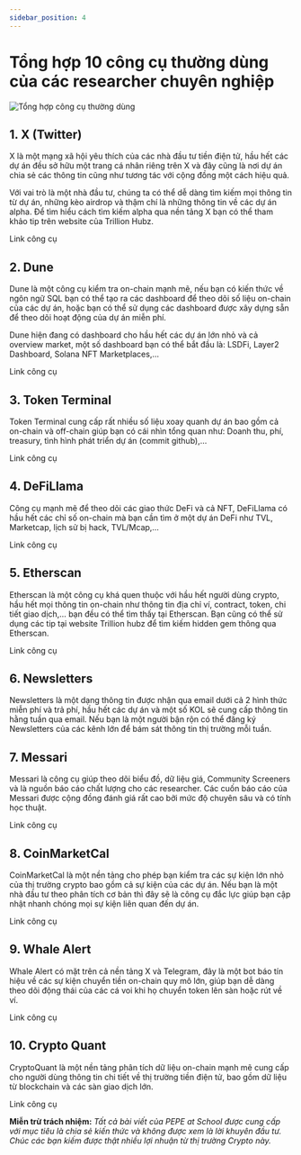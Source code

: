 ```yaml
---
sidebar_position: 4
---
```



# Tổng hợp 10 công cụ thường dùng của các researcher chuyên nghiệp

<Image
  src="/img-tips-cate/4-10-cong-cu.png"
  alt="Tổng hợp công cụ thường dùng"
  height={520}
  width={1200}
/>

## 1. X (Twitter)

X là một mạng xã hội yêu thích của các nhà đầu tư tiền điện tử, hầu hết các dự án đều sở hữu một trang cá nhân riêng trên X và đây cũng là nơi dự án chia sẻ các thông tin cũng như tương tác với cộng đồng một cách hiệu quả.

Với vai trò là một nhà đầu tư, chúng ta có thể dễ dàng tìm kiếm mọi thông tin từ dự án, những kèo airdrop và thậm chí là những thông tin về các dự án alpha. Để tìm hiểu cách tìm kiếm alpha qua nền tảng X bạn có thể tham khảo tip trên website của Trillion Hubz.

Link công cụ

## 2. Dune

Dune là một công cụ kiểm tra on-chain mạnh mẽ, nếu bạn có kiến thức về ngôn ngữ SQL bạn có thể tạo ra các dashboard để theo dõi số liệu on-chain của các dự án, hoặc bạn có thể sử dụng các dashboard được xây dựng sẵn để theo dõi hoạt động của dự án miễn phí.

Dune hiện đang có dashboard cho hầu hết các dự án lớn nhỏ và cả overview market, một số dashboard bạn có thể bắt đầu là: LSDFi, Layer2 Dashboard, Solana NFT Marketplaces,…

Link công cụ

## 3. Token Terminal

Token Terminal cung cấp rất nhiều số liệu xoay quanh dự án bao gồm cả on-chain và off-chain giúp bạn có cái nhìn tổng quan như: Doanh thu, phí, treasury, tình hình phát triển dự án (commit github),…

Link công cụ

## 4. DeFiLlama

Công cụ mạnh mẽ để theo dõi các giao thức DeFi và cả NFT, DeFiLlama có hầu hết các chỉ số on-chain mà bạn cần tìm ở một dự án DeFi như TVL, Marketcap, lịch sử bị hack, TVL/Mcap,…

Link công cụ

## 5. Etherscan

Etherscan là một công cụ khá quen thuộc với hầu hết người dùng crypto, hầu hết mọi thông tin on-chain như thông tin địa chỉ ví, contract, token, chi tiết giao dịch,… bạn đều có thể tìm thấy tại Etherscan. Bạn cũng có thể sử dụng các tip tại website Trillion hubz để tìm kiếm hidden gem thông qua Etherscan.

Link công cụ

## 6. Newsletters

Newsletters là một dạng thông tin được nhận qua email dưới cả 2 hình thức miễn phí và trả phí, hầu hết các dự án và một số KOL sẽ cung cấp thông tin hằng tuần qua email. Nếu bạn là một người bận rộn có thể đăng ký Newsletters của các kênh lớn để bám sát thông tin thị trường mỗi tuần.

## 7. Messari

Messari là công cụ giúp theo dõi biểu đồ, dữ liệu giá, Community Screeners và là nguồn báo cáo chất lượng cho các researcher. Các cuốn báo cáo của Messari được cộng đồng đánh giá rất cao bởi mức độ chuyên sâu và có tính học thuật.

Link công cụ

## 8. CoinMarketCal

CoinMarketCal là một nền tảng cho phép bạn kiểm tra các sự kiện lớn nhỏ của thị trường crypto bao gồm cả sự kiện của các dự án. Nếu bạn là một nhà đầu tư theo phân tích cơ bản thì đây sẽ là công cụ đắc lực giúp bạn cập nhật nhanh chóng mọi sự kiện liên quan đến dự án.

Link công cụ

## 9. Whale Alert

Whale Alert có mặt trên cả nền tảng X và Telegram, đây là một bot báo tín hiệu về các sự kiện chuyển tiền on-chain quy mô lớn, giúp bạn dễ dàng theo dõi động thái của các cá voi khi họ chuyển token lên sàn hoặc rút về ví.

Link công cụ

## 10. Crypto Quant

CryptoQuant là một nền tảng phân tích dữ liệu on-chain mạnh mẽ cung cấp cho người dùng thông tin chi tiết về thị trường tiền điện tử, bao gồm dữ liệu từ blockchain và các sàn giao dịch lớn.

Link công cụ

**Miễn trừ trách nhiệm:** _Tất cả bài viết của PEPE at School được cung cấp với mục tiêu là chia sẻ kiến thức và không được xem là lời khuyên đầu tư. Chúc các bạn kiếm được thật nhiều lợi nhuận từ thị trường Crypto này._
